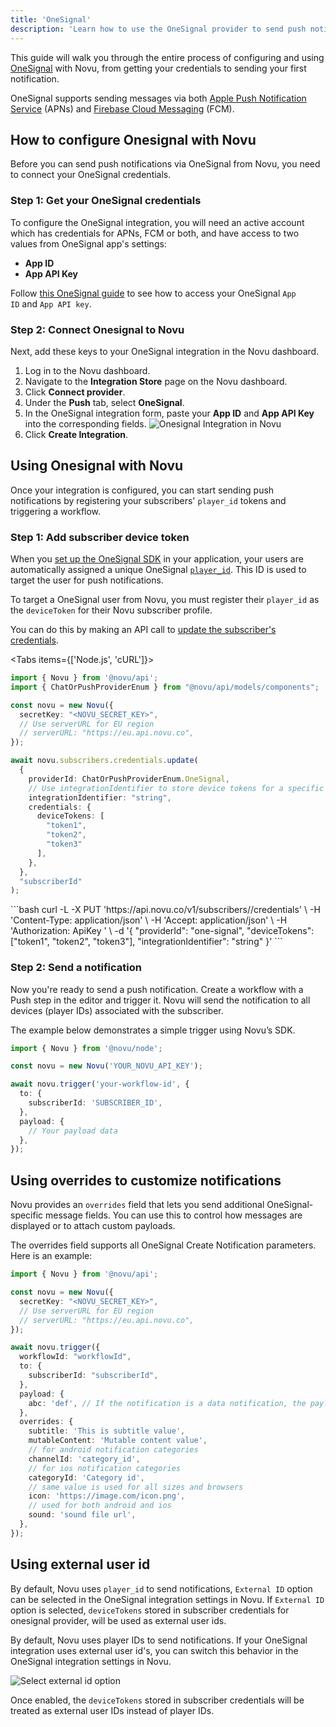 ```yaml
---
title: 'OneSignal'
description: 'Learn how to use the OneSignal provider to send push notifications using Novu'
---
```


This guide will walk you through the entire process of configuring and using <a href="https://onesignal.com/" target="_blank" rel="noopener noreferrer">OneSignal</a> with Novu, from getting your credentials to sending your first notification.

OneSignal supports sending messages via both <a href="https://developer.apple.com/documentation/usernotifications/setting_up_a_remote_notification_server" target="_blank" rel="noopener noreferrer">Apple Push Notification Service</a> (APNs) and <a href="https://firebase.google.com/docs/cloud-messaging" target="_blank" rel="noopener noreferrer">Firebase Cloud Messaging</a> (FCM).

## How to configure Onesignal with Novu

Before you can send push notifications via OneSignal from Novu, you need to connect your OneSignal credentials.

### Step 1: Get your OneSignal credentials

To configure the OneSignal integration, you will need an active account which has credentials for APNs, FCM or both, and have access to two values from OneSignal app's settings:

* **App ID**
* **App API Key**

Follow <a href="https://developer.apple.com/help/account/keys/create-a-private-key" target="_blank" rel="noopener noreferrer">this OneSignal guide</a> to see how to access your OneSignal `App ID` and `App API key`.

### Step 2: Connect Onesignal to Novu

Next, add these keys to your OneSignal integration in the Novu dashboard.

1.  Log in to the Novu dashboard.
2.  Navigate to the **Integration Store** page on the Novu dashboard.
3.  Click **Connect provider**.
4.  Under the **Push** tab, select **OneSignal**.
5.  In the OneSignal integration form, paste your **App ID** and **App API Key** into the corresponding fields.
    ![Onesignal Integration in Novu](/images/channels-and-providers/push/onesignal/onesignal-integration.png)
6.  Click **Create Integration**.


## Using Onesignal with Novu

Once your integration is configured, you can start sending push notifications by registering your subscribers' `player_id` tokens and triggering a workflow.

### Step 1: Add subscriber device token

When you <a href="https://documentation.onesignal.com/docs/onboarding-with-onesignal#step-1-setup-onesignal-sdk" target="_blank" rel="noopener noreferrer">set up the OneSignal SDK</a> in your application, your users are automatically assigned a unique OneSignal <a href="https://documentation.onesignal.com/docs/users#player-id" target="_blank" rel="noopener noreferrer">`player_id`</a>. This ID is used to target the user for push notifications.

To target a OneSignal user from Novu, you must register their `player_id` as the `deviceToken` for their Novu subscriber profile.

You can do this by making an API call to [update the subscriber's credentials](/api-reference/subscribers/update-provider-credentials).

<Tabs items={['Node.js', 'cURL']}>
<Tab value="Node.js">
```typescript
import { Novu } from '@novu/api';
import { ChatOrPushProviderEnum } from "@novu/api/models/components";

const novu = new Novu({
  secretKey: "<NOVU_SECRET_KEY>",
  // Use serverURL for EU region
  // serverURL: "https://eu.api.novu.co",
});

await novu.subscribers.credentials.update(
  {
    providerId: ChatOrPushProviderEnum.OneSignal,
    // Use integrationIdentifier to store device tokens for a specific integration
    integrationIdentifier: "string",
    credentials: {
      deviceTokens: [
        "token1",
        "token2",
        "token3"
      ],
    },
  },
  "subscriberId"
);
```
</Tab>
<Tab value="cURL">
```bash
curl -L -X PUT 'https://api.novu.co/v1/subscribers/<SUBSCRIBER_ID>/credentials' \
-H 'Content-Type: application/json' \
-H 'Accept: application/json' \
-H 'Authorization: ApiKey <NOVU_SECRET_KEY>' \
-d '{
  "providerId": "one-signal",
  "deviceTokens": ["token1", "token2", "token3"],
  "integrationIdentifier": "string"
}'
```
</Tab>
</Tabs>


### Step 2: Send a notification

Now you're ready to send a push notification. Create a workflow with a Push step in the editor and trigger it. Novu will send the notification to all devices (player IDs) associated with the subscriber.

The example below demonstrates a simple trigger using Novu’s SDK.

```typescript
import { Novu } from '@novu/node';

const novu = new Novu('YOUR_NOVU_API_KEY');

await novu.trigger('your-workflow-id', {
  to: {
    subscriberId: 'SUBSCRIBER_ID',
  },
  payload: {
    // Your payload data
  },
});
```

## Using overrides to customize notifications

Novu provides an `overrides` field that lets you send additional OneSignal-specific message fields. You can use this to control how messages are displayed or to attach custom payloads.

The overrides field supports all OneSignal Create Notification parameters. Here is an example:

```typescript
import { Novu } from '@novu/api';

const novu = new Novu({
  secretKey: "<NOVU_SECRET_KEY>",
  // Use serverURL for EU region
  // serverURL: "https://eu.api.novu.co",
});

await novu.trigger({
  workflowId: "workflowId",
  to: {
    subscriberId: "subscriberId",
  },
  payload: {
    abc: 'def', // If the notification is a data notification, the payload will be sent as the data
  },
  overrides: {
    subtitle: 'This is subtitle value',
    mutableContent: 'Mutable content value',
    // for android notification categories
    channelId: 'category_id',
    // for ios notification categories
    categoryId: 'Category id',
    // same value is used for all sizes and browsers
    icon: 'https://image.com/icon.png',
    // used for both android and ios
    sound: 'sound file url',
  },
});
```

## Using external user id

By default, Novu uses `player_id` to send notifications, `External ID` option can be selected in the OneSignal integration settings in Novu. If `External ID` option is selected, `deviceTokens` stored in subscriber credentials for onesignal provider, will be used as external user ids.

By default, Novu uses player IDs to send notifications. If your OneSignal integration uses external user id's, you can switch this behavior in the OneSignal integration settings in Novu.

![Select external id option](/images/channels-and-providers/push/onesignal/select-external-id-option.gif)

Once enabled, the `deviceTokens` stored in subscriber credentials will be treated as external user IDs instead of player IDs.